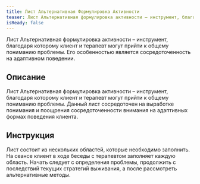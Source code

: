 ```yaml
---
title: Лист Альтернативная Формулировка Активности
teaser: Лист Альтернативная формулировка активности – инструмент, благодаря которому клиент и терапевт могут прийти к общему пониманию проблемы. Его особенностью является сосредоточенность на адаптивном поведении.
isReady: false
---
```


Лист Альтернативная формулировка активности – инструмент, благодаря которому клиент и терапевт могут прийти к общему пониманию проблемы. Его особенностью является сосредоточенность на адаптивном поведении.

## Описание

Лист Альтернативная формулировка активности – инструмент, благодаря
которому клиент и терапевт могут прийти к общему пониманию проблемы.
Данный лист сосредоточен на выработке понимания и поощрения
сосредоточенности внимания на адаптивных формах поведения клиента.

## Инструкция

Лист состоит из нескольких областей, которые необходимо заполнить. На
сеансе клиент в ходе беседы с терапевтом заполняет каждую область.
Начать следует с определения проблемы, продолжить с последствий текущих
стратегий выживания, а после рассмотреть альтернативные методы.
 

